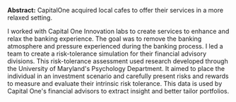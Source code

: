 **Abstract:** CapitalOne acquired local cafes to offer their services in a more relaxed setting.

I worked with Capital One Innovation labs to create services to enhance and relax the banking experience. The goal was to remove the banking atmosphere and pressure experienced during the banking process.
I led a team to create a risk-tolerance simulation for their financial advisory divisions. This risk-tolerance assessment used research developed through the University of Maryland's Psychology Department. It aimed to place the individual in an investment scenario and carefully present risks and rewards to measure and evaluate their intrinsic risk tolerance. This data is used by Capital One's financial advisors to extract insight and better tailor portfolios.
